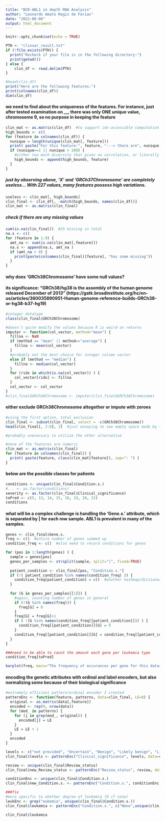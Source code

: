 ---
title: "BCR-ABL1 in depth RNA Analysis"
author: "Leonardo Amato Regis de Farias"
date: "2022-08-06"
output: html_document
---

```{r setup, include=FALSE}
knitr::opts_chunk$set(echo = TRUE)
```

```{r}
PTH <- "clinvar_result.txt"
if (!file.exists(PTH)) {
  print("Recheck if your file is in the following directory:")
  print(getwd())
} else {
    clin_df <- read.delim(PTH)
}
```

```{r echo=FALSE}
#head(clin_df)
print("Here are the following features:")
print(colnames(clin_df))
dim(clin_df)
```

#### we need to find about the uniqueness of the features. For instance, just after tested examination on __, there was only ONE unique value, chromosome 9, so no purpose in keeping the feature
```{r}
clin_mat <- as.matrix(clin_df)  #to support idx-accessible computation
high_bounds <- c()
for (feature in colnames(clin_df)) {
  nunique = length(unique(clin_mat[, feature]))
  print( paste("For this feature:", feature, "---> there are", nunique, "unique values") )
  if (nunique==1 || nunique > 200) {
    #either too much diversity that gives no correlation, or literally just one value
    high_bounds <- append(high_bounds, feature)
  }
}
```
##### just by observing above, 'X' and 'GRCh37Chromosome' are completely useless... With 227 values, many features possess high variations.

```{r echo=FALSE}
useless <- clin_mat[, high_bounds]
clin_final <- clin_df[, -match(high_bounds, names(clin_df))] 
clin_mat <- as.matrix(clin_final)
```

##### check if there are any missing values
```{r}
sum(is.na(clin_final))  #25 missing in total
na.s <- c()
for (feature in 1:9) {
  amt_na <- sum(is.na(clin_mat[,feature]))
  na.s <- append(na.s, amt_na )
  if (amt_na > 0) {
    print(paste(colnames(clin_final)[feature], "has some missing"))
  }
}
```

#### why does 'GRCh38Chromosome' have some null values?
#### its significance: "GRCh38/hg38 is the assembly of the human genome released December of 2013" (https://gatk.broadinstitute.org/hc/en-us/articles/360035890951-Human-genome-reference-builds-GRCh38-or-hg38-b37-hg19)
```{r}
#integer datatype
class(clin_final$GRCh38Chromosome)

#doesn't quite modify the values because R is weird on returns
imputer <- function(col_vector, method="mean") {
  fillna <- NaN
  if (method == "mean" || method=="average") {
    fillna <- mean(col_vector)
  }
  #probably not the best choice for integer column vector
  else if (method == "median") {
    fillna <- median(col_vector)
  }
  for (ridx in which(is.na(col_vector)) ) {
    col_vector[ridx] <- fillna
  }
  col_vector <- col_vector
}
#clin_final$GRCh38Chromosome <- imputer(clin_final$GRCh38Chromosome)
```

#### either exclude GRCh38Chromosome altogether or impute with zeroes
```{r}
#using the first option, total exclusion
clin_final <- subset(clin_final, select = -c(GRCh38Chromosome))
head(clin_final[, 2:8], 3)  #just annoying to see empty space made by the first feature
```

```{r}
#probably unecessary to utilize the other alternative
```

```{r}
#none of the features are numeric
clin_mat <- as.matrix(clin_final)
for (feature in colnames(clin_final)) {
  print( paste(feature, class(clin_mat[feature]), sep=": ") )
}
```

#### below are the possible classes for patients
```{r}
conditions <- unique(clin_final$Condition.s.)
#... <- as.factor(conditions)
severity <- as.factor(clin_final$Clinical_significance)
toPred <- c(5, 13, 14, 15, 18, 19, 20, 22)
conditions
```

#### what will be a complex challenge is handling the 'Gene.s.' attribute, which is separated by | for each row sample. ABL1 is prevalent in many of the samples.
```{r}
genes <- clin_final$Gene.s.
freq <- c()  #entire number of genes summed up
condition_freq <- c()  #also need to record conditions for genes

for (pos in 1:length(genes) ) {
  sample = genes[pos]
  genes_per_samples <- strsplit(sample, split="|", fixed=TRUE)
  
  patient_condition <- clin_final[pos, "Condition.s."]
  if (!( patient_condition %in% names(condition_freq) )) {
    condition_freq[patient_condition] = c()  #another hashmap/dictionary data structure
  }
  
  for (G in genes_per_samples[[1]]) {
    #again, counting number of genes in general
    if (!(G %in% names(freq))) {
      freq[G] = 0
    }
    freq[G] = freq[G]+1
    if ( !(G %in% names(condition_freq[[patient_condition]])) ) {
      condition_freq[[patient_condition]][G] = 0
    }
    condition_freq[[patient_condition]][G] = condition_freq[[patient_condition]][G]+1
  }
}

###need to be able to count the amount each gene per leukemia type
condition_freq[toPred]
```

```{r}
barplot(freq, main="The frequency of occurances per gene for this dataset")
```

#### encoding the genetic attributes with ordinal and label encoders, but also normalizing some because of their biological significance
```{r}
#extremely efficient pattern/ordinal encoder I created
patternEnc <- function(feature, patterns, data=clin_final, LE=0) {
  original <- as.matrix(data[,feature])
  encoded <- rep(0, nrow(data))
  for (mod_ in patterns) {
    for (j in grep(mod_, original)) {
      encoded[j] = LE
    }
    LE = LE + 1
  }
  encoded
}

levels <- c("not provided", "Uncertain", "Benign", "Likely benign", "Likely Patho", "Pathogenic")
clin_final$levels <- patternEnc("Clinical_significance", levels, data=clin_final, LE=-1)

review <- unique(clin_final$Review_status)
clin_final$new_Review_status <- patternEnc("Review_status", review, data=clin_final)

conditionEnc <- unique(clin_final$Condition.s.)
clin_final$new_Condition.s. <- patternEnc("Condition.s.", conditionEnc, data=clin_final)

###fix
#more specific to whether degree of leukemia (0 if none)
leukEnc <- grep("eukemia", unique(clin_final$Condition.s.))
clin_final$leukemia <- patternEnc("Condition.s.", c("None",unique(clin_final$Condition.s.)[leukEnc]))
```

```{r}
clin_final$leukemia
```









































